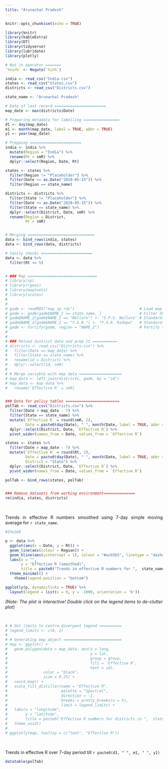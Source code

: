 ```yaml
---
title: "Arunachal Pradesh"
---
```


<style>
body {
text-align: justify}
</style>

```r
knitr::opts_chunk$set(echo = TRUE)
```

```r
library(knitr)
library(kableExtra)
library(DT)
library(tidyverse)
library(lubridate)
library(plotly)

# Not in operator =======
`%nin%` <- Negate(`%in%`)
```

```r
india <- read_csv("India.csv")
states <- read_csv("States.csv")
districts <- read_csv("Districts.csv")

state_name <- "Arunachal Pradesh"

# Date of last record =======================
map_date <- max(districts$Date)

# Preparing metadata for labelling ================
d1 <- day(map_date)
m1 <- month(map_date, label = TRUE, abbr = TRUE)
y1 <- year(map_date)

# Prepping =======================
india <- india %>% 
  mutate(Region = "India") %>% 
  rename(Rt = smR) %>% 
  dplyr::select(Region, Date, Rt)

states <- states %>% 
  filter(Region != "Placeholder") %>% 
  filter(Date >= as.Date("2020-05-15")) %>% 
  filter(Region == state_name)

districts <- districts %>% 
  filter(State != "Placeholder") %>% 
  filter(Date >= as.Date("2020-05-15")) %>%
  filter(State == state_name) %>% 
  dplyr::select(District, Date, smR) %>% 
  rename(Region = District,
         Rt = smR)


# Merging ==============================
data <- bind_rows(india, states)
data <- bind_rows(data, districts)

# Sanity checks =======================
data <- data %>% 
  filter(Rt <= 5)


# ### Map ===============================
# library(sp)
# library(rgeos)
# library(maptools)
# library(scales)
# 
# 
# gadm <- readRDS("map_sp.rds")                             # Load map data
# gadm <- gadm[gadm$NAME_1 == state_name, ]                 # Filter SPDF for the state and its districts
# gadm$NAME_2[gadm$NAME_2 == "Nellore"] <- "S.P.S. Nellore" # Standardising names
# gadm$NAME_2[gadm$NAME_2 == "Y.S.R."] <- "Y.S.R. Kadapa"   # Standardising names
# gadm <- fortify(gadm, region = "NAME_2")                  # Fortify the SPDF to tabular data frame
# 
# 
# ### Reload district data and prep it ===========
# districts <- read_csv("Districts.csv") %>% 
#   filter(Date == map_date) %>% 
#   filter(State == state_name) %>% 
#   rename(id = District) %>% 
#   dplyr::select(id, smR)
# 
# # Merge variable with map data ===================
# map_data <- left_join(districts, gadm, by = "id")
# map_data <- map_data %>% 
#   rename(`Effective R` = smR)


### Data for policy tables ========================
polTab <- read_csv("Districts.csv") %>% 
  filter(Date > map_date - 7) %>% 
  filter(State == state_name) %>% 
  mutate(`Effective R` = round(smR, 2),
         Date = paste0(day(Date), " ", month(Date, label = TRUE, abbr = TRUE))) %>% 
  dplyr::select(District, Date, `Effective R`) %>% 
  pivot_wider(names_from = Date, values_from = `Effective R`)

states <- states %>% 
  filter(Date > map_date - 7) %>% 
  mutate(`Effective R` = round(Rt, 2),
         Date = paste0(day(Date), " ", month(Date, label = TRUE, abbr = TRUE)),
         District = "State") %>% 
  dplyr::select(District, Date, `Effective R`) %>% 
  pivot_wider(names_from = Date, values_from = `Effective R`)

polTab <- bind_rows(states, polTab)


### Remove datasets from working environment==============
rm(india, states, districts)
```



\

Trends in effective R numbers smoothed using 7-day simple moving average for `r state_name`.


```r

#33e2e8

p <- data %>% 
  ggplot(aes(x = Date, y = Rt)) +
  geom_line(aes(colour = Region)) +
  geom_hline(aes(yintercept = 1), colour = "#acb5b5", linetype = "dashed") +
  labs(x = "",
       y = "Effective R (smoothed)",
       title = paste0("Trends in effective R numbers for ",  state_name)) +
  theme_minimal() +
    theme(legend.position = "bottom")

ggplotly(p, dynamicTicks = TRUE) %>%  
  layout(legend = list(x = 0, y = -1000, orientation = 'h'))
```


*(Note: The plot is interactive! Double click on the legend items to de-clutter plot)*

\

```r
# # Set limits to centre divergent legend ==========
# legend_limits <- c(0, 2)
# 
# # Generating map object ==========================
# map <- ggplot() + 
#   geom_polygon(data = map_data, aes(x = long, 
#                                     y = lat, 
#                                     group = group, 
#                                     fill = `Effective R`, 
#                                     text = id), 
#                color = "black", 
#                size = 0.25) +
#   coord_map() +
#   scale_fill_distiller(name = "Effective R", 
#                        palette = "Spectral", 
#                        direction = -1, 
#                        breaks = pretty_breaks(n = 5), 
#                        limit = legend_limits) +
#   labs(x = "longitude",
#        y = "latitude",
#        title = paste0("Effective R numbers for districts in ",  state_name, " on ", d1, " ", m1, " ", y1)) +
#   theme_void()
# 
# ggplotly(map, tooltip = c("text", "Effective R"))
```

\

Trends in effective R over 7-day period till `r paste0(d1, " ", m1, " ", y1)`

```r
datatable(polTab)
```